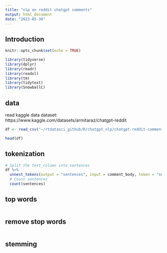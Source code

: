 ```yaml
---
title: "nlp on reddit chatgpt comments"
output: html_document
date: "2023-05-30"
---
```



## Introduction


```r
knitr::opts_chunk$set(echo = TRUE)

library(tidyverse)
library(dplyr)
library(readr)
library(readxl)
library(tm)
library(tidytext)
library(SnowballC)
```

## data
read kaggle data
dataset: https://www.kaggle.com/datasets/armitaraz/chatgpt-reddit
```r
df <- read_csv("~/rtdatasci_github/R/chatgpt_nlp/chatgpt-reddit-comments.csv", col_types = cols(.default = "c"))

head(df)
```


## tokenization
```r
# Split the text_column into sentences
df %>%
  unnest_tokens(output = "sentences", input = comment_body, token = "sentences") %>%
  # Count sentences
  count(sentences)

```



## top words
```r


```

## remove stop words
```r


```

## stemming



```r


```




